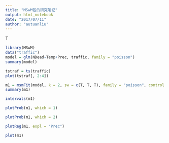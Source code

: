 ```yaml
---
title: "MSwM包的研究笔记"
output: html_notebook
date: "2017/07/11"
author: "autuanliu"
---
```


T
```r
library(MSwM)
data("traffic")
model = glm(NDead~Temp+Prec, traffic, family = "poisson")
summary(model)
```

```r
tstraf = ts(traffic)
plot(tstraf[, 2:4])
```

```r
m1 = msmFit(model, k = 2, sw = c(T, T, T), family = "poisson", control = list(parallel = F))
summary(m1)
```

```r
intervals(m1)
```

```r
plotProb(m1, which = 1)
```

```r
plotProb(m1, which = 2)
```

```r
plotReg(m1, expl = "Prec")
```

```r
plot(m1)
```